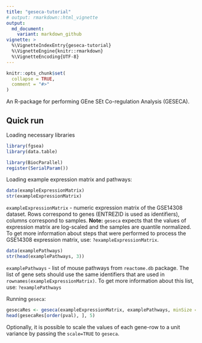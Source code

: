 ```yaml
---
title: "geseca-tutorial"
# output: rmarkdown::html_vignette
output:
  md_document:
    variant: markdown_github
vignette: >
  %\VignetteIndexEntry{geseca-tutorial}
  %\VignetteEngine{knitr::rmarkdown}
  %\VignetteEncoding{UTF-8}
---
```


```r
knitr::opts_chunk$set(
  collapse = TRUE,
  comment = "#>"
)
```

An R-package for performing GEne SEt Co-regulation Analysis (GESECA).

## Quick run

Loading necessary libraries

```r
library(fgsea)
library(data.table)
```

```r
library(BiocParallel)
register(SerialParam())
```

Loading example expression matrix and pathways:

```r
data(exampleExpressionMatrix)
str(exampleExpressionMatrix)
```
`exampleExpressionMatrix` - numeric expression matrix of the GSE14308 dataset. Rows correspond to genes (ENTREZID is used as identifiers), columns correspond to samples. **Note:** `geseca` expects that the values of expression matrix are log-scaled and the samples are quantile normalized. To get more information about steps that were performed to process the GSE14308 expression matrix, use: `?exampleExpressionMatrix`.


```r
data(examplePathways)
str(head(examplePathways, 3))
```
`examplePathways` - list of mouse pathways from `reactome.db` package. The list of gene sets should use the same identifiers that are used in `rownames(exampleExpressionMatrix)`. To get more information about this list, use: `?examplePathways`

Running `geseca`:
```r
gesecaRes <- geseca(exampleExpressionMatrix, examplePathways, minSize = 15, maxSize = 500)
head(gesecaRes[order(pval), ], 5)
```
Optionally, it is possible to scale the values of each gene-row to a unit variance by passing the `scale=TRUE` to `geseca`.
